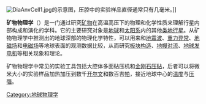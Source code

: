 [[File:DiaAnvCell1.jpg|thumb]]的示意图，压腔中的实验样品直径通常只有几毫米。]]

'''矿物物理学'''（{{lang-en|'''Mineral physics'''}}）是一门通过研究[[矿物|矿物]]在高温高压下的物理和化学性质来理解行星内部构成和演化的学科。它的主要研究对象是[[地球|地球]]和[[太阳系|太阳系]]内的其他[[类地行星|类地行星]]。从矿物物理学中推测出的地球深部的物理化学特性，可以用来和[[地震波|地震波]]、[[重力异常|重力异常]]、[[地磁场|地磁场]]和[[电磁场|电磁场]]等地球表面的观测数据比较，从而研究[[板块构造|板块构造]]、[[地幔对流|地幔对流]]、[[发电机理论|地球发电机]]等相关现象和理论。

矿物物理学中常见的实验工具包括大腔体多面砧压机和[[金刚石压砧|金刚石压砧]]，后者可以将微米大小的实验样品加热加压到数千[[开尔文|开尔文]]和数百吉[[帕|帕]]，接近地球中心的[[温度|温度]]与[[压强|压强]]。

[[Category:地球物理学|Category:地球物理学]]
{{science-stub}}